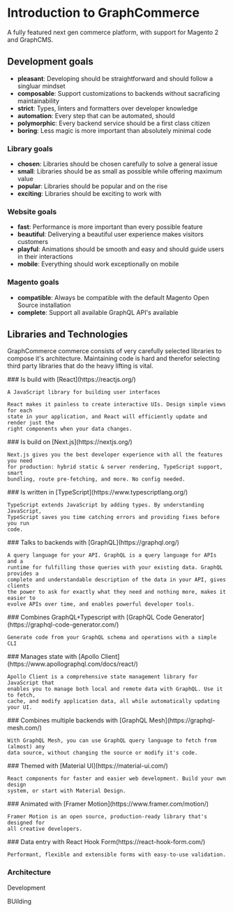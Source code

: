 # Introduction to GraphCommerce

A fully featured next gen commerce platform, with support for Magento 2 and
GraphCMS.

## Development goals

- **pleasant**: Developing should be straightforward and should follow a
  singluar mindset
- **composable**: Support customizations to backends without sacraficing
  maintainability
- **strict**: Types, linters and formatters over developer knowledge
- **automation**: Every step that can be automated, should
- **polymorphic**: Every backend service should be a first class citizen
- **boring**: Less magic is more important than absolutely minimal code

### Library goals

- **chosen**: Libraries should be chosen carefully to solve a general issue
- **small**: Libraries should be as small as possible while offering maximum
  value
- **popular**: Libraries should be popular and on the rise
- **exciting**: Libraries should be exciting to work with

### Website goals

- **fast**: Performance is more important than every possible feature
- **beautiful**: Deliverying a beautiful user experience makes visitors
  customers
- **playful**: Animations should be smooth and easy and should guide users in
  their interactions
- **mobile**: Everything should work exceptionally on mobile

### Magento goals

- **compatible**: Always be compatible with the default Magento Open Source
  installation
- **complete**: Support all available GraphQL API's available

## Libraries and Technologies

GraphCommerce commerce consists of very carefully selected libraries to compose
it's architecture. Maintaining code is hard and therefor selecting third party
libraries that do the heavy lifting is vital.

<div className='grid grid-cols-1 gap-4'>
  <div className='shadow-lg p-6'>
    ### Is build with [React](https://reactjs.org/)

    A JavaScript library for building user interfaces

    React makes it painless to create interactive UIs. Design simple views for each
    state in your application, and React will efficiently update and render just the
    right components when your data changes.

  </div>
  <div className='shadow-lg p-6'>
    ### Is build on [Next.js](https://nextjs.org/)

    Next.js gives you the best developer experience with all the features you need
    for production: hybrid static & server rendering, TypeScript support, smart
    bundling, route pre-fetching, and more. No config needed.

  </div>

  <div className='shadow-lg p-6'>
    ### Is written in [TypeScript](https://www.typescriptlang.org/)

    TypeScript extends JavaScript by adding types. By understanding JavaScript,
    TypeScript saves you time catching errors and providing fixes before you run
    code.

  </div>
  <div className='shadow-lg p-6'>
    ### Talks to backends with [GraphQL](https://graphql.org/)

    A query language for your API. GraphQL is a query language for APIs and a
    runtime for fulfilling those queries with your existing data. GraphQL provides a
    complete and understandable description of the data in your API, gives clients
    the power to ask for exactly what they need and nothing more, makes it easier to
    evolve APIs over time, and enables powerful developer tools.

  </div>
  <div className='shadow-lg p-6'>
    ### Combines GraphQL+Typescript with [GraphQL Code Generator](https://graphql-code-generator.com/)

    Generate code from your GraphQL schema and operations with a simple CLI

  </div>
  <div className='shadow-lg p-6'>
    ### Manages state with [Apollo Client](https://www.apollographql.com/docs/react/)

    Apollo Client is a comprehensive state management library for JavaScript that
    enables you to manage both local and remote data with GraphQL. Use it to fetch,
    cache, and modify application data, all while automatically updating your UI.

  </div>
  <div className='shadow-lg p-6'>
    ### Combines multiple backends with [GraphQL Mesh](https://graphql-mesh.com/)

    With GraphQL Mesh, you can use GraphQL query language to fetch from (almost) any
    data source, without changing the source or modify it's code.

  </div>
  <div className='shadow-lg p-6'>
    ### Themed with [Material UI](https://material-ui.com/)

    React components for faster and easier web development. Build your own design
    system, or start with Material Design.

  </div>
  <div className='shadow-lg p-6'>
    ### Animated with [Framer Motion](https://www.framer.com/motion/)

    Framer Motion is an open source, production-ready library that's designed for
    all creative developers.

  </div>
  <div className='shadow-lg p-6'>
    ### Data entry with React Hook Form(https://react-hook-form.com/)

    Performant, flexible and extensible forms with easy-to-use validation.

  </div>
</div>

### Architecture

Development

BUilding
